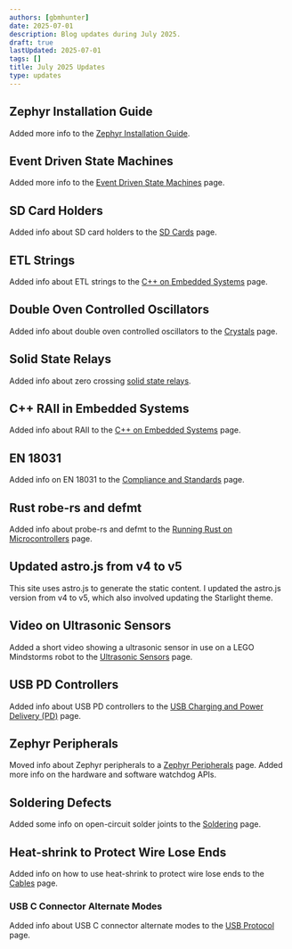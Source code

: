 ```yaml
---
authors: [gbmhunter]
date: 2025-07-01
description: Blog updates during July 2025.
draft: true
lastUpdated: 2025-07-01
tags: []
title: July 2025 Updates
type: updates
---
```


## Zephyr Installation Guide

Added more info to the [Zephyr Installation Guide](/programming/operating-systems/zephyr/installation/).

## Event Driven State Machines

Added more info to the [Event Driven State Machines](/programming/design-patterns/event-driven-state-machines/) page.

## SD Card Holders

Added info about SD card holders to the [SD Cards](/electronics/components/memory/sd-cards/) page.

## ETL Strings

Added info about ETL strings to the [C++ on Embedded Systems](/programming/languages/c-plus-plus/cpp-on-embedded-systems/) page.

## Double Oven Controlled Oscillators

Added info about double oven controlled oscillators to the [Crystals](/electronics/components/crystals/) page.

## Solid State Relays

Added info about zero crossing [solid state relays](/electronics/components/relays/solid-state/).

## C++ RAII in Embedded Systems

Added info about RAII to the [C++ on Embedded Systems](/programming/languages/c-plus-plus/cpp-on-embedded-systems/) page.

## EN 18031

Added info on EN 18031 to the [Compliance and Standards](/electronics/compliance/) page.

## Rust robe-rs and defmt

Added info about probe-rs and defmt to the [Running Rust on Microcontrollers](/programming/languages/rust/running-rust-on-microcontrollers/) page.

## Updated astro.js from v4 to v5

This site uses astro.js to generate the static content. I updated the astro.js version from v4 to v5, which also involved updating the Starlight theme.

## Video on Ultrasonic Sensors

Added a short video showing a ultrasonic sensor in use on a LEGO Mindstorms robot to the [Ultrasonic Sensors](/electronics/components/sensors/ultrasonic-sensors/) page.

## USB PD Controllers

Added info about USB PD controllers to the [USB Charging and Power Delivery (PD)](/electronics/communication-protocols/usb-protocol/usb-charging-and-power-delivery/) page.

## Zephyr Peripherals

Moved info about Zephyr peripherals to a [Zephyr Peripherals](/programming/operating-systems/zephyr/peripherals/) page. Added more info on the hardware and software watchdog APIs.

## Soldering Defects

Added some info on open-circuit solder joints to the [Soldering](/pcb-design/soldering/#open-circuits) page.

## Heat-shrink to Protect Wire Lose Ends

Added info on how to use heat-shrink to protect wire lose ends to the [Cables](/electronics/components/cables/#protecting-lose-ends) page.

### USB C Connector Alternate Modes

Added info about USB C connector alternate modes to the [USB Protocol](/electronics/communication-protocols/usb-protocol/) page.
